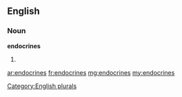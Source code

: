 ==English==

===Noun===
'''endocrines'''

# {{plural of|endocrine}}

[[Category:English plurals]]

[[ar:endocrines]]
[[fr:endocrines]]
[[mg:endocrines]]
[[my:endocrines]]